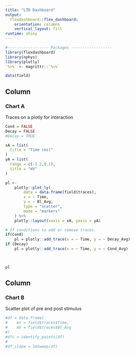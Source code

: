 ```yaml
---
title: "LTD Dashboard"
output: 
  flexdashboard::flex_dashboard:
    orientation: columns
    vertical_layout: fill
runtime: shiny
---
```


```r
#------------------ Packages ------------------
library(flexdashboard)
library(nphys)
library(plotly)
`%>%` <- magrittr::`%>%`

data(field)

```


Column {data-width=500}
-----------------------------------------------------------------------

### Chart A

Traces on a plotly for interaction

```r



Cond = FALSE
Decay = FALSE
#Decay = TRUE

xA = list(
  title = "Time (ms)"
)
yA = list(
  range = c(-1.2,0.1),
  title = "mV"
)

pl <-
    plotly::plot_ly(
        data = data.frame(field$traces),
        x = ~ Time,
        y = ~ Bl_Avg,
        type = "scatter",
        mode = "markers"
    ) %>%
    plotly::layout(xaxis = xA, yaxis = yA)

# If conditions to add or remove traces. 
if(Cond)
    pl = plotly::add_trace(x = ~ Time, y = ~ Decay_Avg)
if (Decay)
    pl = plotly::add_trace(x = ~ Time, y = ~ Cond_Avg)


  
pl

```



Column {data-width=500}
-----------------------------------------------------------------------
### Chart B

Scatter plot of pre and post stimulus

```r


#df = data.frame(
#    ms = field$traces$Time,
#    mV = field$traces$Bl_Avg
#)
#dfc = identify_points(df)
#
#df_slope = lmSweep(df)


```

